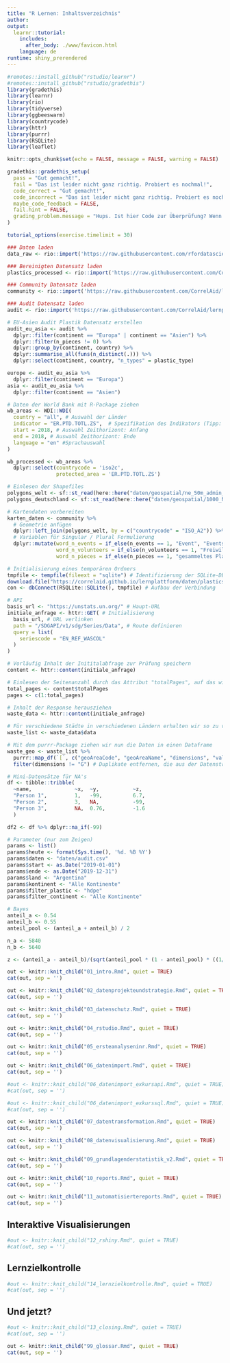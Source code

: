 ```yaml
---
title: "R Lernen: Inhaltsverzeichnis"
author:
output: 
  learnr::tutorial:
    includes:
      after_body: ./www/favicon.html
    language: de
runtime: shiny_prerendered
---
```


```r
#remotes::install_github("rstudio/learnr")
#remotes::install_github("rstudio/gradethis")
library(gradethis)
library(learnr)
library(rio)
library(tidyverse)
library(ggbeeswarm)
library(countrycode)
library(httr)
library(purrr)
library(RSQLite)
library(leaflet)

knitr::opts_chunk$set(echo = FALSE, message = FALSE, warning = FALSE)

gradethis::gradethis_setup(
  pass = "Gut gemacht!",
  fail = "Das ist leider nicht ganz richtig. Probiert es nochmal!",
  code_correct = "Gut gemacht!",
  code_incorrect = "Das ist leider nicht ganz richtig. Probiert es nochmal!",
  maybe_code_feedback = FALSE,
  fail.hint = FALSE,
  grading_problem.message = "Hups. Ist hier Code zur Überprüfung? Wenn ja, dann liegt der Fehler bei uns. Schickt Nina bitte einen Screenshot mit der Übung und Eurer Lösung."
)

tutorial_options(exercise.timelimit = 30)

### Daten laden
data_raw <- rio::import('https://raw.githubusercontent.com/rfordatascience/tidytuesday/master/data/2021/2021-01-26/plastics.csv')

### Bereinigten Datensatz laden
plastics_processed <- rio::import('https://raw.githubusercontent.com/CorrelAid/lernplattform/main/daten/bffp2019_plastics_processed.csv')

### Community Datensatz laden
community <- rio::import('https://raw.githubusercontent.com/CorrelAid/lernplattform/main/daten/bffp2019_community_by_country.csv')

### Audit Datensatz laden
audit <- rio::import('https://raw.githubusercontent.com/CorrelAid/lernplattform/main/daten/bffp2019_audit_by_country_and_company.csv')

# EU-Asien Audit Plastik Datensatz erstellen
audit_eu_asia <- audit %>%
  dplyr::filter(continent == "Europa" | continent == "Asien") %>%
  dplyr::filter(n_pieces != 0) %>%
  dplyr::group_by(continent, country) %>%
  dplyr::summarise_all(funs(n_distinct(.))) %>%
  dplyr::select(continent, country, "n_types" = plastic_type)

europe <- audit_eu_asia %>%
  dplyr::filter(continent == "Europa")
asia <- audit_eu_asia %>%
  dplyr::filter(continent == "Asien")

# Daten der World Bank mit R-Package ziehen
wb_areas <- WDI::WDI(
  country = "all", # Auswahl der Länder
  indicator = "ER.PTD.TOTL.ZS",  # Spezifikation des Indikators (Tipp: siehe Link in der Datenbank)
  start = 2018, # Auswahl Zeithorizont: Anfang
  end = 2018, # Auswahl Zeithorizont: Ende
  language = "en" #Sprachauswahl
) 

wb_processed <- wb_areas %>%
  dplyr::select(countrycode = 'iso2c',
                protected_area = 'ER.PTD.TOTL.ZS')

# Einlesen der Shapefiles
polygons_welt <- sf::st_read(here::here("daten/geospatial/ne_50m_admin_0_countries.shp"))
polygons_deutschland <- sf::st_read(here::here("daten/geospatial/1000_NUTS1.shp"))

# Kartendaten vorbereiten
karten_daten <- community %>%
  # Geometrie anfügen
  dplyr::left_join(polygons_welt, by = c("countrycode" = "ISO_A2")) %>% 
  # Variablen für Singular / Plural Formulierung
  dplyr::mutate(word_n_events = if_else(n_events == 1, "Event", "Events"),
                word_n_volunteers = if_else(n_volunteers == 1, "Freiwillige*r", "Freiwillige"),
                word_n_pieces = if_else(n_pieces == 1, "gesammeltes Plastikstück", "gesammelte Plastikstücke"))

# Initialisierung eines temporären Ordners
tmpfile <- tempfile(fileext = "sqlite") # Identifizierung der SQLite-DB über das Suffix "sqlite"
download.file("https://correlaid.github.io/lernplattform/daten/plastics.sqlite", tmpfile) # Herunterladen der temporären Datei
con <- dbConnect(RSQLite::SQLite(), tmpfile) # Aufbau der Verbindung

# API
basis_url <- "https://unstats.un.org/" # Haupt-URL
initiale_anfrage <- httr::GET( # Initialisierung
  basis_url, # URL verlinken
  path = "/SDGAPI/v1/sdg/Series/Data", # Route definieren
  query = list(
    seriescode = "EN_REF_WASCOL"
  )
)

# Vorläufig Inhalt der Inititalabfrage zur Prüfung speichern
content <- httr::content(initiale_anfrage)

# Einlesen der Seitenanzahl durch das Attribut "totalPages", auf das wir mithilfe von "$" zugreifen
total_pages <- content$totalPages
pages <- c(1:total_pages)

# Inhalt der Response herausziehen
waste_data <- httr::content(initiale_anfrage)

# Für verschiedene Städte in verschiedenen Ländern erhalten wir so zu verschiedenen Jahren Ihre Müllsammlungsquoten
waste_list <- waste_data$data

# Mit dem purrr-Package ziehen wir nun die Daten in einen Dataframe
waste_geo <- waste_list %>%
  purrr::map_df(`[`, c("geoAreaCode", "geoAreaName", "dimensions", "value")) %>%
  filter(dimensions != "G") # Duplikate entfernen, die aus der Datenstruktur resultieren

# Mini-Datensätze für NA's
df <- tibble::tribble(
  ~name,              ~x,  ~y,           ~z,  
  "Person 1",         1,   -99,          6.7, 
  "Person 2",         3,   NA,           -99,
  "Person 3",         NA,  0.76,         -1.6
  )

df2 <- df %>% dplyr::na_if(-99)

# Parameter (nur zum Zeigen)
params <- list()
params$heute <- format(Sys.time(), '%d. %B %Y')
params$daten <- "daten/audit.csv"
params$start <- as.Date("2019-01-01")
params$ende <- as.Date("2019-12-31")
params$land <- "Argentina"
params$kontinent <- "Alle Kontinente"
params$filter_plastic <- "hdpe"
params$filter_continent <- "Alle Kontinente"

# Bayes
anteil_a <- 0.54
anteil_b <- 0.55
anteil_pool <- (anteil_a + anteil_b) / 2

n_a <- 5840
n_b <- 5640

z <- (anteil_a - anteil_b)/(sqrt(anteil_pool * (1 - anteil_pool) * ((1/n_a) + (1/n_b))))
``` 

<!-- ## Willkommen -->
```r
out <- knitr::knit_child("01_intro.Rmd", quiet = TRUE)
cat(out, sep = '')
```

<!-- ## Datenprojekte aus der Zivilgesellschaft -->
```r
out <- knitr::knit_child("02_datenprojekteundstrategie.Rmd", quiet = TRUE)
cat(out, sep = '')
```

<!-- ## Datenschutz und Datenethik -->
```r
out <- knitr::knit_child("03_datenschutz.Rmd", quiet = TRUE)
cat(out, sep = '')
```

<!-- ## Einführung in RStudio -->
```r
out <- knitr::knit_child("04_rstudio.Rmd", quiet = TRUE)
cat(out, sep = '')
```

<!-- Daten verstehen mit R -->
```r
out <- knitr::knit_child("05_ersteanalyseninr.Rmd", quiet = TRUE)
cat(out, sep = '')
```

<!-- ## Datenimport und APIs -->
```r
out <- knitr::knit_child("06_datenimport.Rmd", quiet = TRUE) 
cat(out, sep = '')
```

<!-- ## Exkurs: APIs-->
```r
#out <- knitr::knit_child("06_datenimport_exkursapi.Rmd", quiet = TRUE) 
#cat(out, sep = '')
```

<!-- ## Exkurs: SQL -->
```r
#out <- knitr::knit_child("06_datenimport_exkurssql.Rmd", quiet = TRUE) 
#cat(out, sep = '')
```

<!-- ## Datentransformation -->
```r
out <- knitr::knit_child("07_datentransformation.Rmd", quiet = TRUE)
cat(out, sep = '')
```

<!-- ## Datenvisualisierung  -->
```r
out <- knitr::knit_child("08_datenvisualisierung.Rmd", quiet = TRUE)
cat(out, sep = '')
```

<!-- ## Grundlagen der Statistik -->
```r
out <- knitr::knit_child("09_grundlagenderstatistik_v2.Rmd", quiet = TRUE)
cat(out, sep = '')
```

<!-- ## Reports in R Markdown -->
```r
out <- knitr::knit_child("10_reports.Rmd", quiet = TRUE)
cat(out, sep = '')
```

<!-- ## Reportautomatisierung -->
```r
out <- knitr::knit_child("11_automatisiertereports.Rmd", quiet = TRUE)
cat(out, sep = '')
```

## Interaktive Visualisierungen
```r
#out <- knitr::knit_child("12_rshiny.Rmd", quiet = TRUE)
#cat(out, sep = '')
```

## Lernzielkontrolle
```r
#out <- knitr::knit_child("14_lernzielkontrolle.Rmd", quiet = TRUE)
#cat(out, sep = '')
```

## Und jetzt?
```r
#out <- knitr::knit_child("13_closing.Rmd", quiet = TRUE)
#cat(out, sep = '')
```

<!-- ## Glossar -->
```r
out <- knitr::knit_child("99_glossar.Rmd", quiet = TRUE)
cat(out, sep = '')
```
